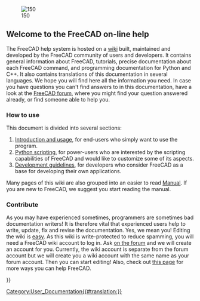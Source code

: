 <languages/>
{{Docnav
|
|[[About_FreeCAD|About FreeCAD]]
}}

[[Image:Crystal_Clear_app_tutorials.png|right|150]]

== Welcome to the FreeCAD on-line help ==

The FreeCAD help system is hosted on a [http://wiki.freecad.org wiki] built, maintained and developed by the FreeCAD community of users and developers. It contains general information about FreeCAD, tutorials, precise documentation about each FreeCAD command, and programming documentation for Python and C++. It also contains translations of this documentation in several languages. We hope you will find here all the information you need. In case you have questions you can't find answers to in this documentation, have a look at the [http://forum.freecadweb.org/index.php FreeCAD forum], where you might find your question answered already, or find someone able to help you.

=== How to use ===

This document is divided into several sections:
# [[User_hub|Introduction and usage]], for end-users who simply want to use the program.
# [[Power_users hub|Python scripting]], for power-users who are interested by the scripting capabilities of FreeCAD and would like to customize some of its aspects.
# [[Developer_hub|Development guidelines]], for developers who consider FreeCAD as a base for developing their own applications.

Many pages of this wiki are also grouped into an easier to read [[Manual|Manual]]. If you are new to FreeCAD, we suggest you start reading the manual.

=== Contribute ===

As you may have experienced sometimes, programmers are sometimes bad documentation writers! It is therefore vital that experienced users help to write, update, fix and revise the documentation. Yes, we mean you! Editing the wiki is [https://www.mediawiki.org/wiki/Help:Formatting easy]. As this wiki is write-protected to reduce spamming, you will need a FreeCAD wiki account to log in. Ask [https://forum.freecad.org/viewtopic.php?t=6830 on the forum] and we will create an account for you. Currently, the wiki account is separate from the forum account but we will create you a wiki account with the same name as your forum account. Then you can start editing!  Also, check out [https://wiki.freecad.org/index.php?title=Help_FreeCAD this page] for more ways you can help FreeCAD.

{{Docnav
|
|[[About_FreeCAD|About FreeCAD]]
}}

{{Userdocnavi{{#translation:}}}}
[[Category:User_Documentation{{#translation:}}]]